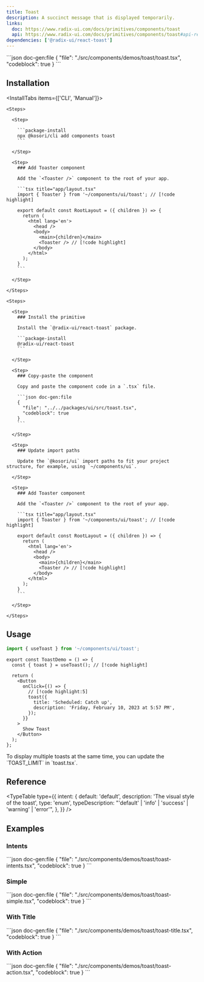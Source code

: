 ```yaml
---
title: Toast
description: A succinct message that is displayed temporarily.
links:
  doc: https://www.radix-ui.com/docs/primitives/components/toast
  api: https://www.radix-ui.com/docs/primitives/components/toast#api-reference
dependencies: ['@radix-ui/react-toast']
---
```


<ComponentPreview name='toast'>
```json doc-gen:file
{
  "file": "./src/components/demos/toast/toast.tsx",
  "codeblock": true
}
```
</ComponentPreview>

## Installation

<InstallTabs items={['CLI', 'Manual']}>

  <Tab value='CLI'>
  
    <Steps>

      <Step>

        ```package-install
        npx @kosori/cli add components toast
        ```

      </Step>

      <Step>
        ### Add Toaster component

        Add the `<Toaster />` component to the root of your app.

        ```tsx title="app/layout.tsx"
        import { Toaster } from '~/components/ui/toast'; // [!code highlight]

        export default const RootLayout = ({ children }) => {
          return (
            <html lang='en'>
              <head />
              <body>
                <main>{children}</main>
                <Toaster /> // [!code highlight]
              </body>
            </html>
          );
        }
        ```

      </Step>

    </Steps>

  </Tab>

  <Tab value='Manual'>

    <Steps>

      <Step>
        ### Install the primitive

        Install the `@radix-ui/react-toast` package.

        ```package-install
        @radix-ui/react-toast
        ```

      </Step>

      <Step>
        ### Copy-paste the component

        Copy and paste the component code in a `.tsx` file.

        ```json doc-gen:file
        {
          "file": "../../packages/ui/src/toast.tsx",
          "codeblock": true
        }
        ```

      </Step>

      <Step>
        ### Update import paths

        Update the `@kosori/ui` import paths to fit your project structure, for example, using `~/components/ui`.

      </Step>

      <Step>
        ### Add Toaster component

        Add the `<Toaster />` component to the root of your app.

        ```tsx title="app/layout.tsx"
        import { Toaster } from '~/components/ui/toast'; // [!code highlight]

        export default const RootLayout = ({ children }) => {
          return (
            <html lang='en'>
              <head />
              <body>
                <main>{children}</main>
                <Toaster /> // [!code highlight]
              </body>
            </html>
          );
        }
        ```

      </Step>

    </Steps>

  </Tab>

</InstallTabs>

## Usage

```ts
import { useToast } from '~/components/ui/toast';
```

```tsx
export const ToastDemo = () => {
  const { toast } = useToast(); // [!code highlight]

  return (
    <Button
      onClick={() => {
        // [!code highlight:5]
        toast({
          title: 'Scheduled: Catch up',
          description: 'Friday, February 10, 2023 at 5:57 PM',
        });
      }}
    >
      Show Toast
    </Button>
  );
};
```

<Callout type='info'>
  To display multiple toasts at the same time, you can update the `TOAST_LIMIT`
  in `toast.tsx`.
</Callout>

## Reference

<TypeTable
  type={{
    intent: {
      default: 'default',
      description: 'The visual style of the toast',
      type: 'enum',
      typeDescription: "'default' | 'info' | 'success' | 'warning' | 'error'",
    },
  }}
/>

## Examples

### Intents

<ComponentPreview name='toast-intents'>
```json doc-gen:file
{
  "file": "./src/components/demos/toast/toast-intents.tsx",
  "codeblock": true
}
```
</ComponentPreview>

### Simple

<ComponentPreview name='toast-simple'>
```json doc-gen:file
{
  "file": "./src/components/demos/toast/toast-simple.tsx",
  "codeblock": true
}
```
</ComponentPreview>

### With Title

<ComponentPreview name='toast-title'>
```json doc-gen:file
{
  "file": "./src/components/demos/toast/toast-title.tsx",
  "codeblock": true
}
```
</ComponentPreview>

### With Action

<ComponentPreview name='toast-action'>
```json doc-gen:file
{
  "file": "./src/components/demos/toast/toast-action.tsx",
  "codeblock": true
}
```
</ComponentPreview>
